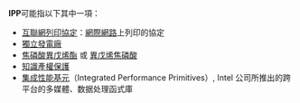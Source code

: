 '''IPP'''可能指以下其中一項：
* [[互聯網列印協定|互聯網列印協定]]：[[網際網路|網際網路]]上列印的協定
* [[獨立發電廠|獨立發電廠]]
* [[焦磷酸異戊烯酯|焦磷酸異戊烯酯]] 或 [[異戊烯焦磷酸|異戊烯焦磷酸]]
* [[知識產權保護|知識產權保護]]
* [[集成性能基元|集成性能基元]]（Integrated Performance Primitives）, Intel 公司所推出的跨平台的多媒體、数据处理函式庫
{{disambig|cat=三字拉丁字母縮寫消歧義}}
